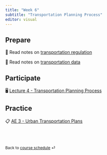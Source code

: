```yaml
---
title: "Week 6"
subtitle: "Transportation Planning Process"
editor: visual
---
```



## Prepare

📖 Read notes on [transportation regulation](/teaching/CIVE461/supplemental/transport-reg.html) 

📖 Read notes on [transportation data](/teaching/CIVE461/supplemental/transport-data.html)

## Participate

🖥️ [Lecture 4 - Transportation Planning Process](/teaching/CIVE461/slides/lec-4.html)

## Practice

📋 [AE 3 - Urban Transportation Plans](/teaching/CIVE461/ae/ae-3-transport-plans.html) 

<br><br>

::: {style="font-size: 0.875em;"}
Back to [course schedule](/teaching/CIVE461/ "Course schedule") ⏎
:::
